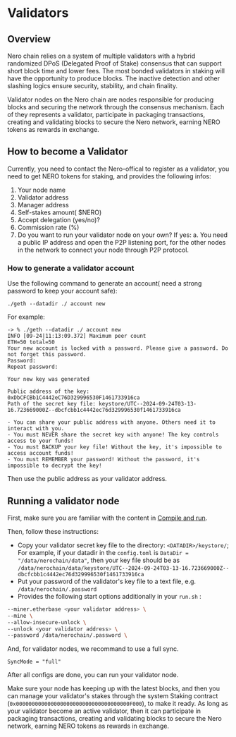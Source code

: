 # Validators

## Overview

Nero chain relies on a system of multiple validators with a hybrid randomized DPoS (Delegated Proof of Stake) consensus that can support short block time and lower fees. The most bonded validators in staking will have the opportunity to produce blocks. The inactive detection and other slashing logics ensure security, stability, and chain finality.

Validator nodes on the Nero chain are nodes responsible for producing blocks and securing the network through the consensus mechanism. Each of they represents a validator, participate in packaging transactions, creating and validating blocks to secure the Nero network, earning NERO tokens as rewards in exchange.

## How to become a Validator

Currently, you need to contact the Nero-offical to register as a validator, you need to get NERO tokens for staking, and provides the following infos:

1. Your node name
2. Validator address
3. Manager address
4. Self-stakes amount( $NERO)
5. Accept delegation (yes/no)?
6. Commission rate (%) 
7. Do you want to run your validator node on your own? If yes:
  a. You need a public IP address and open the P2P listening port, for the other nodes in the network to connect your node through P2P protocol.

### How to generate a validator account

Use the following command to generate an account( need a strong password to keep your account safe):

```shell
./geth --datadir ./ account new
```

For example:
```shell
-> % ./geth --datadir ./ account new
INFO [09-24|11:13:09.372] Maximum peer count                       ETH=50 total=50
Your new account is locked with a password. Please give a password. Do not forget this password.
Password: 
Repeat password: 

Your new key was generated

Public address of the key:   0xDbCFCBb1C4442eC76D329996530F1461733916ca
Path of the secret key file: keystore/UTC--2024-09-24T03-13-16.723669000Z--dbcfcbb1c4442ec76d329996530f1461733916ca

- You can share your public address with anyone. Others need it to interact with you.
- You must NEVER share the secret key with anyone! The key controls access to your funds!
- You must BACKUP your key file! Without the key, it's impossible to access account funds!
- You must REMEMBER your password! Without the password, it's impossible to decrypt the key!
```

Then use the public address as your validator address.

## Running a validator node

First, make sure you are familiar with the content in [Compile and run](./compileAndRun.mdx).

Then, follow these instructions:

- Copy your validator secret key file to the directory: `<DATADIR>/keystore/`; For example, if your datadir in the `config.toml` is `DataDir = "/data/nerochain/data"`, then your key file should be as `/data/nerochain/data/keystore/UTC--2024-09-24T03-13-16.723669000Z--dbcfcbb1c4442ec76d329996530f1461733916ca`
- Put your password of the validator's key file to a text file, e.g. `/data/nerochain/.password`
- Provides the following start options additionally in your `run.sh` :
```sh
--miner.etherbase <your validator address> \
--mine \
--allow-insecure-unlock \
--unlock <your validator address> \
--password /data/nerochain/.password \
```

And, for validator nodes, we recommand to use a full sync.

```
SyncMode = "full"
```

After all configs are done, you can run your validator node.

Make sure your node has keeping up with the latest blocks, and then you can manage your validator's stakes through the system Staking contract (`0x000000000000000000000000000000000000F000`), to make it ready. As long as your validator become an active validator, then it can participate in packaging transactions, creating and validating blocks to secure the Nero network, earning NERO tokens as rewards in exchange.
